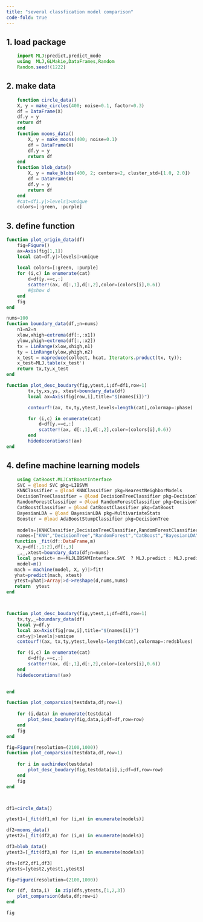 ```yaml
---
title: "several classfication model comparison"
code-fold: true
---
```


## 1. load package
```julia
    import MLJ:predict,predict_mode
    using  MLJ,GLMakie,DataFrames,Random
    Random.seed!(1222)
```

## 2. make data 
```julia
    function circle_data()
    X, y = make_circles(400; noise=0.1, factor=0.3)
    df = DataFrame(X)
    df.y = y
    return df
    end
    function moons_data()
        X, y = make_moons(400; noise=0.1)
        df = DataFrame(X)
        df.y = y
        return df
    end
    function blob_data()
        X, y = make_blobs(400, 2; centers=2, cluster_std=[1.0, 2.0])
        df = DataFrame(X)
        df.y = y
        return df
    end
    #cat=df1.y|>levels|>unique
    colors=[:green, :purple]
```


## 3. define function 
```julia
function plot_origin_data(df)
    fig=Figure()
    ax=Axis(fig[1,1])
    local cat=df.y|>levels|>unique
    
    local colors=[:green, :purple]
    for (i,c) in enumerate(cat)
        d=df[y.==c,:]
        scatter!(ax, d[:,1],d[:,2],color=(colors[i],0.6))
        #@show d
    end
    fig
end

nums=100
function boundary_data(df,;n=nums)
    n1=n2=n
    xlow,xhigh=extrema(df[:,:x1])
    ylow,yhigh=extrema(df[:,:x2])
    tx = LinRange(xlow,xhigh,n1)
    ty = LinRange(ylow,yhigh,n2)
    x_test = mapreduce(collect, hcat, Iterators.product(tx, ty));
    x_test=MLJ.table(x_test')
    return tx,ty,x_test
end

function plot_desc_boudary(fig,ytest,i;df=df1,row=1)
        tx,ty,xs,ys, xtest=boundary_data(df)
        local ax=Axis(fig[row,i],title="$(names[i])")

        contourf!(ax, tx,ty,ytest,levels=length(cat),colormap=:phase)

        for (i,c) in enumerate(cat)
            d=df[y.==c,:]
            scatter!(ax, d[:,1],d[:,2],color=(colors[i],0.6))
        end
        hidedecorations!(ax)
end


```

## 4. define  machine learning models
```julia
    using CatBoost.MLJCatBoostInterface
    SVC = @load SVC pkg=LIBSVM   
    KNNClassifier = @load KNNClassifier pkg=NearestNeighborModels
    DecisionTreeClassifier = @load DecisionTreeClassifier pkg=DecisionTree
    RandomForestClassifier = @load RandomForestClassifier pkg=DecisionTree
    CatBoostClassifier = @load CatBoostClassifier pkg=CatBoost
    BayesianLDA = @load BayesianLDA pkg=MultivariateStats
    Booster = @load AdaBoostStumpClassifier pkg=DecisionTree
    
    models=[KNNClassifier,DecisionTreeClassifier,RandomForestClassifier,CatBoostClassifier,BayesianLDA,SVC]
    names=["KNN","DecisionTree","RandomForest","CatBoost","BayesianLDA","SVC"]
   function _fit(df::DataFrame,m)
    X,y=df[:,1:2],df[:,3]
    _,_,xtest=boundary_data(df;n=nums)
    local predict= m==MLJLIBSVMInterface.SVC  ? MLJ.predict : MLJ.predict_mode 
    model=m()
   mach = machine(model, X, y)|>fit!
   yhat=predict(mach, xtest)
   ytest=yhat|>Array|>d->reshape(d,nums,nums)
   return  ytest
end



function plot_desc_boudary(fig,ytest,i;df=df1,row=1)
    tx,ty,_=boundary_data(df)
    local y=df.y
    local ax=Axis(fig[row,i],title="$(names[i])")
    cat=y|>levels|>unique
    contourf!(ax, tx,ty,ytest,levels=length(cat),colormap=:redsblues)

    for (i,c) in enumerate(cat)
        d=df[y.==c,:]
        scatter!(ax, d[:,1],d[:,2],color=(colors[i],0.6))
    end
    hidedecorations!(ax)
    

end

function plot_comparsion(testdata,df;row=1)
    
    for (i,data) in enumerate(testdata)
        plot_desc_boudary(fig,data,i;df=df,row=row)
    end
    fig
end
```

```julia



fig=Figure(resolution=(2100,1000))
function plot_comparsion(testdata,df,row=1)
    
    for i in eachindex(testdata)
        plot_desc_boudary(fig,testdata[i],i;df=df,row=row)
    end
    fig
end



df1=circle_data()

ytest1=[_fit(df1,m) for (i,m) in enumerate(models)]

df2=moons_data()
ytest2=[_fit(df2,m) for (i,m) in enumerate(models)]

df3=blob_data()
ytest3=[_fit(df3,m) for (i,m) in enumerate(models)]

dfs=[df2,df1,df3]
ytests=[ytest2,ytest1,ytest3]

fig=Figure(resolution=(2100,1000))

for (df, data,i)  in zip(dfs,ytests,[1,2,3])
    plot_comparsion(data,df;row=i)
end

fig
```
